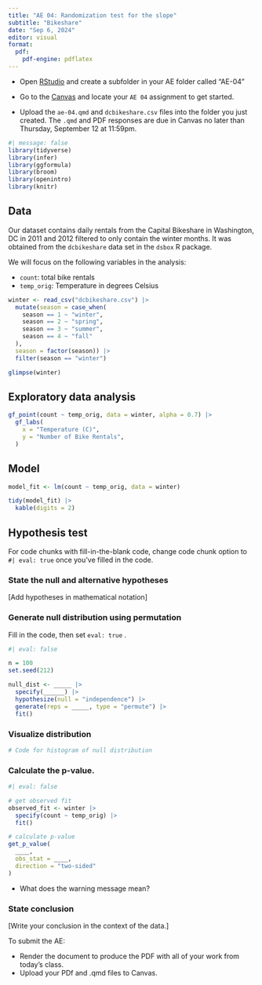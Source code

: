 ```yaml
---
title: "AE 04: Randomization test for the slope"
subtitle: "Bikeshare"
date: "Sep 6, 2024"
editor: visual
format: 
  pdf:
    pdf-engine: pdflatex
---
```


::: callout-important
-   Open [RStudio](https://rstudio.collegeofidaho.edu/) and create a subfolder in your AE folder called "AE-04"

-   Go to the [Canvas](https://cofi.instructure.com/courses/15692/assignments/181485) and locate your `AE 04` assignment to get started.

-   Upload the `ae-04.qmd` and `dcbikeshare.csv` files into the folder you just created. The `.qmd` and PDF responses are due in Canvas no later than Thursday, September 12 at 11:59pm.
:::

```r
#| message: false
library(tidyverse)
library(infer)
library(ggformula)
library(broom)
library(openintro)
library(knitr)
```

## Data

Our dataset contains daily rentals from the Capital Bikeshare in Washington, DC in 2011 and 2012 filtered to only contain the winter months. It was obtained from the `dcbikeshare` data set in the `dsbox` R package.

We will focus on the following variables in the analysis:

-   `count`: total bike rentals
-   `temp_orig`: Temperature in degrees Celsius

```r
winter <- read_csv("dcbikeshare.csv") |>
  mutate(season = case_when(
    season == 1 ~ "winter",
    season == 2 ~ "spring",
    season == 3 ~ "summer",
    season == 4 ~ "fall"
  ),
  season = factor(season)) |>
  filter(season == "winter")

glimpse(winter)
```

## Exploratory data analysis

```r
gf_point(count ~ temp_orig, data = winter, alpha = 0.7) |> 
  gf_labs(
    x = "Temperature (C)",
    y = "Number of Bike Rentals",
  )
```

## Model

```r
model_fit <- lm(count ~ temp_orig, data = winter)

tidy(model_fit) |>
  kable(digits = 2)
```

## Hypothesis test

::: callout-tip
For code chunks with fill-in-the-blank code, change code chunk option to `#| eval: true` once you've filled in the code.
:::

### State the null and alternative hypotheses

\[Add hypotheses in mathematical notation\]

### Generate null distribution using permutation

Fill in the code, then set `eval: true` .

```r
#| eval: false

n = 100
set.seed(212)

null_dist <- _____ |>
  specify(______) |>
  hypothesize(null = "independence") |>
  generate(reps = _____, type = "permute") |>
  fit()
```

### Visualize distribution

```r
# Code for histogram of null distribution
```

### Calculate the p-value.

```r
#| eval: false 

# get observed fit 
observed_fit <- winter |>
  specify(count ~ temp_orig) |>
  fit()

# calculate p-value
get_p_value(
  ____,
  obs_stat = ____,
  direction = "two-sided"
)
```

-   What does the warning message mean?

### State conclusion

\[Write your conclusion in the context of the data.\]

::: callout-important
To submit the AE:

-   Render the document to produce the PDF with all of your work from today's class.
-   Upload your PDf and .qmd files to Canvas.
:::
